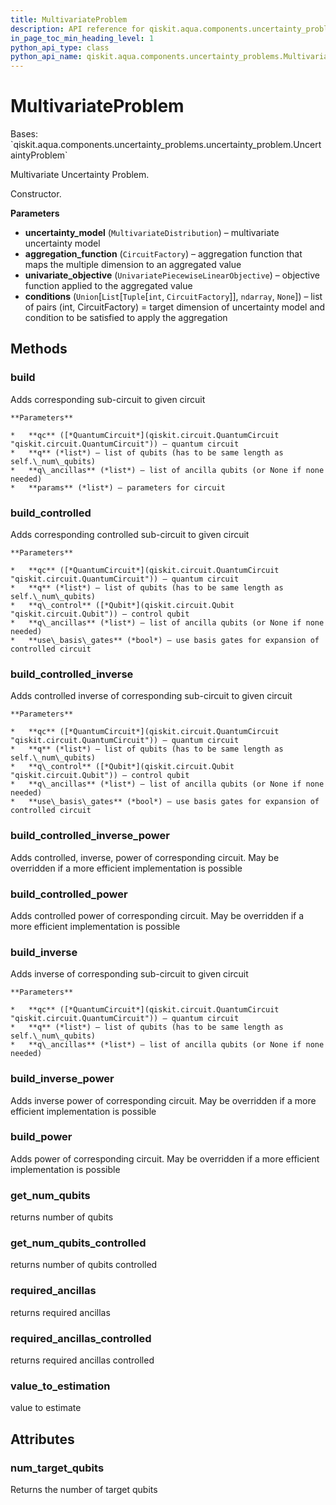 ```yaml
---
title: MultivariateProblem
description: API reference for qiskit.aqua.components.uncertainty_problems.MultivariateProblem
in_page_toc_min_heading_level: 1
python_api_type: class
python_api_name: qiskit.aqua.components.uncertainty_problems.MultivariateProblem
---
```


# MultivariateProblem

<Class id="qiskit.aqua.components.uncertainty_problems.MultivariateProblem" isDedicatedPage={true} github="https://github.com/qiskit-community/qiskit-aqua/tree/stable/0.9/qiskit/aqua/components/uncertainty_problems/multivariate_problem.py" signature="MultivariateProblem(uncertainty_model, aggregation_function, univariate_objective, conditions=None)">
  Bases: `qiskit.aqua.components.uncertainty_problems.uncertainty_problem.UncertaintyProblem`

  Multivariate Uncertainty Problem.

  Constructor.

  **Parameters**

  *   **uncertainty\_model** (`MultivariateDistribution`) – multivariate uncertainty model
  *   **aggregation\_function** (`CircuitFactory`) – aggregation function that maps the multiple dimension to an aggregated value
  *   **univariate\_objective** (`UnivariatePiecewiseLinearObjective`) – objective function applied to the aggregated value
  *   **conditions** (`Union`\[`List`\[`Tuple`\[`int`, `CircuitFactory`]], `ndarray`, `None`]) – list of pairs (int, CircuitFactory) = target dimension of uncertainty model and condition to be satisfied to apply the aggregation

  ## Methods

  ### build

  <Function id="qiskit.aqua.components.uncertainty_problems.MultivariateProblem.build" signature="MultivariateProblem.build(qc, q, q_ancillas=None, params=None)">
    Adds corresponding sub-circuit to given circuit

    **Parameters**

    *   **qc** ([*QuantumCircuit*](qiskit.circuit.QuantumCircuit "qiskit.circuit.QuantumCircuit")) – quantum circuit
    *   **q** (*list*) – list of qubits (has to be same length as self.\_num\_qubits)
    *   **q\_ancillas** (*list*) – list of ancilla qubits (or None if none needed)
    *   **params** (*list*) – parameters for circuit
  </Function>

  ### build\_controlled

  <Function id="qiskit.aqua.components.uncertainty_problems.MultivariateProblem.build_controlled" signature="MultivariateProblem.build_controlled(qc, q, q_control, q_ancillas=None, use_basis_gates=True)">
    Adds corresponding controlled sub-circuit to given circuit

    **Parameters**

    *   **qc** ([*QuantumCircuit*](qiskit.circuit.QuantumCircuit "qiskit.circuit.QuantumCircuit")) – quantum circuit
    *   **q** (*list*) – list of qubits (has to be same length as self.\_num\_qubits)
    *   **q\_control** ([*Qubit*](qiskit.circuit.Qubit "qiskit.circuit.Qubit")) – control qubit
    *   **q\_ancillas** (*list*) – list of ancilla qubits (or None if none needed)
    *   **use\_basis\_gates** (*bool*) – use basis gates for expansion of controlled circuit
  </Function>

  ### build\_controlled\_inverse

  <Function id="qiskit.aqua.components.uncertainty_problems.MultivariateProblem.build_controlled_inverse" signature="MultivariateProblem.build_controlled_inverse(qc, q, q_control, q_ancillas=None, use_basis_gates=True)">
    Adds controlled inverse of corresponding sub-circuit to given circuit

    **Parameters**

    *   **qc** ([*QuantumCircuit*](qiskit.circuit.QuantumCircuit "qiskit.circuit.QuantumCircuit")) – quantum circuit
    *   **q** (*list*) – list of qubits (has to be same length as self.\_num\_qubits)
    *   **q\_control** ([*Qubit*](qiskit.circuit.Qubit "qiskit.circuit.Qubit")) – control qubit
    *   **q\_ancillas** (*list*) – list of ancilla qubits (or None if none needed)
    *   **use\_basis\_gates** (*bool*) – use basis gates for expansion of controlled circuit
  </Function>

  ### build\_controlled\_inverse\_power

  <Function id="qiskit.aqua.components.uncertainty_problems.MultivariateProblem.build_controlled_inverse_power" signature="MultivariateProblem.build_controlled_inverse_power(qc, q, q_control, power, q_ancillas=None, use_basis_gates=True)">
    Adds controlled, inverse, power of corresponding circuit. May be overridden if a more efficient implementation is possible
  </Function>

  ### build\_controlled\_power

  <Function id="qiskit.aqua.components.uncertainty_problems.MultivariateProblem.build_controlled_power" signature="MultivariateProblem.build_controlled_power(qc, q, q_control, power, q_ancillas=None, use_basis_gates=True)">
    Adds controlled power of corresponding circuit. May be overridden if a more efficient implementation is possible
  </Function>

  ### build\_inverse

  <Function id="qiskit.aqua.components.uncertainty_problems.MultivariateProblem.build_inverse" signature="MultivariateProblem.build_inverse(qc, q, q_ancillas=None)">
    Adds inverse of corresponding sub-circuit to given circuit

    **Parameters**

    *   **qc** ([*QuantumCircuit*](qiskit.circuit.QuantumCircuit "qiskit.circuit.QuantumCircuit")) – quantum circuit
    *   **q** (*list*) – list of qubits (has to be same length as self.\_num\_qubits)
    *   **q\_ancillas** (*list*) – list of ancilla qubits (or None if none needed)
  </Function>

  ### build\_inverse\_power

  <Function id="qiskit.aqua.components.uncertainty_problems.MultivariateProblem.build_inverse_power" signature="MultivariateProblem.build_inverse_power(qc, q, power, q_ancillas=None)">
    Adds inverse power of corresponding circuit. May be overridden if a more efficient implementation is possible
  </Function>

  ### build\_power

  <Function id="qiskit.aqua.components.uncertainty_problems.MultivariateProblem.build_power" signature="MultivariateProblem.build_power(qc, q, power, q_ancillas=None)">
    Adds power of corresponding circuit. May be overridden if a more efficient implementation is possible
  </Function>

  ### get\_num\_qubits

  <Function id="qiskit.aqua.components.uncertainty_problems.MultivariateProblem.get_num_qubits" signature="MultivariateProblem.get_num_qubits()">
    returns number of qubits
  </Function>

  ### get\_num\_qubits\_controlled

  <Function id="qiskit.aqua.components.uncertainty_problems.MultivariateProblem.get_num_qubits_controlled" signature="MultivariateProblem.get_num_qubits_controlled()">
    returns number of qubits controlled
  </Function>

  ### required\_ancillas

  <Function id="qiskit.aqua.components.uncertainty_problems.MultivariateProblem.required_ancillas" signature="MultivariateProblem.required_ancillas()">
    returns required ancillas
  </Function>

  ### required\_ancillas\_controlled

  <Function id="qiskit.aqua.components.uncertainty_problems.MultivariateProblem.required_ancillas_controlled" signature="MultivariateProblem.required_ancillas_controlled()">
    returns required ancillas controlled
  </Function>

  ### value\_to\_estimation

  <Function id="qiskit.aqua.components.uncertainty_problems.MultivariateProblem.value_to_estimation" signature="MultivariateProblem.value_to_estimation(value)">
    value to estimate
  </Function>

  ## Attributes

  ### num\_target\_qubits

  <Attribute id="qiskit.aqua.components.uncertainty_problems.MultivariateProblem.num_target_qubits">
    Returns the number of target qubits
  </Attribute>
</Class>

